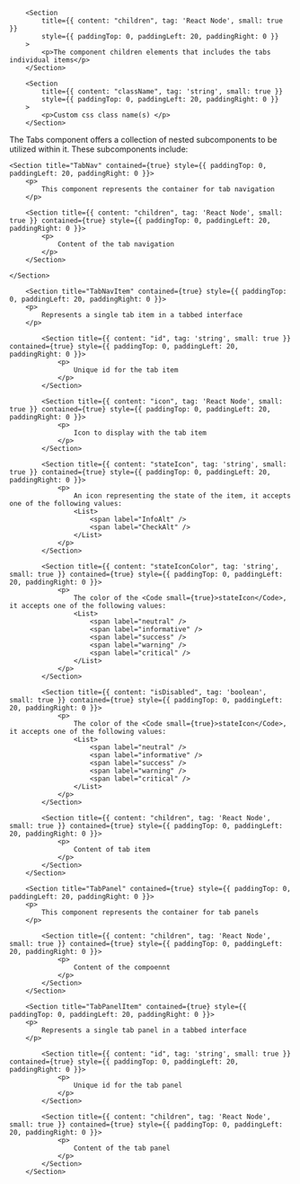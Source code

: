 
<PackageInstallGuide packageName="@wpmudev/sui-tabs" />

<Section title="Props" border={true}>

    	<Section
    		title={{ content: "children", tag: 'React Node', small: true }}
    		style={{ paddingTop: 0, paddingLeft: 20, paddingRight: 0 }}
    	>
    		<p>The component children elements that includes the tabs individual items</p>
    	</Section>

    	<Section
    		title={{ content: "className", tag: 'string', small: true }}
    		style={{ paddingTop: 0, paddingLeft: 20, paddingRight: 0 }}
    	>
    		<p>Custom css class name(s) </p>
    	</Section>

</Section>

<Section
	title="Sub Components"
	contained={true}
	style={{ paddingTop: 30, paddingBottom: 0 }}
>
		<p>The Tabs component offers a collection of nested subcomponents to be utilized within it. These subcomponents include:</p>

    <Section title="TabNav" contained={true} style={{ paddingTop: 0, paddingLeft: 20, paddingRight: 0 }}>
    	<p>
    		This component represents the container for tab navigation
    	</p>

    	<Section title={{ content: "children", tag: 'React Node', small: true }} contained={true} style={{ paddingTop: 0, paddingLeft: 20, paddingRight: 0 }}>
    		<p>
    			Content of the tab navigation
    		</p>
    	</Section>

    </Section>

    	<Section title="TabNavItem" contained={true} style={{ paddingTop: 0, paddingLeft: 20, paddingRight: 0 }}>
    	<p>
    		Represents a single tab item in a tabbed interface
    	</p>

    		<Section title={{ content: "id", tag: 'string', small: true }} contained={true} style={{ paddingTop: 0, paddingLeft: 20, paddingRight: 0 }}>
    			<p>
    				Unique id for the tab item
    			</p>
    		</Section>

    		<Section title={{ content: "icon", tag: 'React Node', small: true }} contained={true} style={{ paddingTop: 0, paddingLeft: 20, paddingRight: 0 }}>
    			<p>
    				Icon to display with the tab item
    			</p>
    		</Section>

    		<Section title={{ content: "stateIcon", tag: 'string', small: true }} contained={true} style={{ paddingTop: 0, paddingLeft: 20, paddingRight: 0 }}>
    			<p>
    				An icon representing the state of the item, it accepts one of the following values:
    				<List>
    					<span label="InfoAlt" />
    					<span label="CheckAlt" />
    				</List>
    			</p>
    		</Section>

    		<Section title={{ content: "stateIconColor", tag: 'string', small: true }} contained={true} style={{ paddingTop: 0, paddingLeft: 20, paddingRight: 0 }}>
    			<p>
    				The color of the <Code small={true}>stateIcon</Code>, it accepts one of the following values:
    				<List>
    					<span label="neutral" />
    					<span label="informative" />
    					<span label="success" />
    					<span label="warning" />
    					<span label="critical" />
    				</List>
    			</p>
    		</Section>

    		<Section title={{ content: "isDisabled", tag: 'boolean', small: true }} contained={true} style={{ paddingTop: 0, paddingLeft: 20, paddingRight: 0 }}>
    			<p>
    				The color of the <Code small={true}>stateIcon</Code>, it accepts one of the following values:
    				<List>
    					<span label="neutral" />
    					<span label="informative" />
    					<span label="success" />
    					<span label="warning" />
    					<span label="critical" />
    				</List>
    			</p>
    		</Section>

    		<Section title={{ content: "children", tag: 'React Node', small: true }} contained={true} style={{ paddingTop: 0, paddingLeft: 20, paddingRight: 0 }}>
    			<p>
    				Content of tab item
    			</p>
    		</Section>
    	</Section>

    	<Section title="TabPanel" contained={true} style={{ paddingTop: 0, paddingLeft: 20, paddingRight: 0 }}>
    	<p>
    		This component represents the container for tab panels
    	</p>

    		<Section title={{ content: "children", tag: 'React Node', small: true }} contained={true} style={{ paddingTop: 0, paddingLeft: 20, paddingRight: 0 }}>
    			<p>
    				Content of the compoennt
    			</p>
    		</Section>
    	</Section>

    	<Section title="TabPanelItem" contained={true} style={{ paddingTop: 0, paddingLeft: 20, paddingRight: 0 }}>
    	<p>
    		Represents a single tab panel in a tabbed interface
    	</p>

    		<Section title={{ content: "id", tag: 'string', small: true }} contained={true} style={{ paddingTop: 0, paddingLeft: 20, paddingRight: 0 }}>
    			<p>
    				Unique id for the tab panel
    			</p>
    		</Section>

    		<Section title={{ content: "children", tag: 'React Node', small: true }} contained={true} style={{ paddingTop: 0, paddingLeft: 20, paddingRight: 0 }}>
    			<p>
    				Content of the tab panel
    			</p>
    		</Section>
    	</Section>

</Section>
